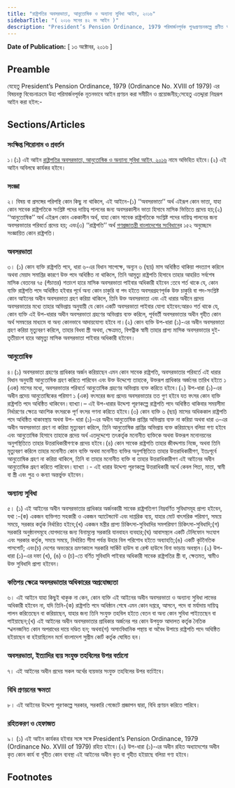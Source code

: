 ```yaml
---
title: "রাষ্ট্রপতির অবসরভাতা, আনুতোষিক ও অন্যান্য সুবিধা আইন, ২০১৬"
sidebarTitle: "( ২০১৬ সনের ৪২ নং আইন )"
description: "President’s Pension Ordinance, 1979 পরিমার্জনপূর্বক পুনঃপ্রণয়নকল্পে প্রণীত আইন"
---
```


**Date of Publication:** [ ১৩ অক্টোবর, ২০১৬ ]

## Preamble

যেহেতু President’s Pension Ordinance, 1979 (Ordinance No. XVIII of 1979) এর বিষয়বস্তু বিবেচনাক্রমে উহা পরিমার্জনপূর্বক নূতনভাবে আইন প্রণয়ন করা সমীচীন ও প্রয়োজনীয়;সেহেতু এতদ্দ্বারা নিম্নরূপ আইন করা হইল:-

## Sections/Articles

### সংক্ষিপ্ত শিরোনাম ও প্রবর্তন

১।(১) এই আইন [রাষ্ট্রপতির অবসরভাতা, আনুতোষিক ও অন্যান্য সুবিধা আইন, ২০১৬](/act-1196.html "রাষ্ট্রপতির অবসরভাতা, আনুতোষিক ও অন্যান্য সুবিধা আইন, ২০১৬") নামে অভিহিত হইবে।(২) এই আইন অবিলম্বে কার্যকর হইবে।

### সংজ্ঞা

২। বিষয় বা প্রসঙ্গের পরিপন্থি কোন কিছু না থাকিলে, এই আইনে-(১) ‘‘অবসরভাতা’’ অর্থ এইরূপ কোন ভাতা, যাহা কোন সাবেক রাষ্ট্রপতিকে সংশ্লিষ্ট পদের দায়িত্ব পালনের জন্য অবসরকালীন ভাতা হিসাবে মাসিক ভিত্তিতে প্রদেয় হয়;(২) ‘‘আনুতোষিক’’ অর্থ এইরূপ কোন এককালীন অর্থ, যাহা কোন সাবেক রাষ্ট্রপতিকে সংশ্লিষ্ট পদের দায়িত্ব পালনের জন্য অবসরভাতার পরিবর্তে প্রদেয় হয়; এবং(৩) ‘‘রাষ্ট্রপতি’’ অর্থ [গণপ্রজাতন্ত্রী বাংলাদেশের সংবিধান](/act-957.html "গণপ্রজাতন্ত্রী বাংলাদেশের সংবিধান")ের ১৫২ অনুচ্ছেদে সংজ্ঞায়িত কোন রাষ্ট্রপতি।

### অবসরভাতা

৩। (১) কোন ব্যক্তি রাষ্ট্রপতি পদে, ধারা ৬-এর বিধান সাপেক্ষে, অন্যূন ৬ (ছয়) মাস অধিষ্ঠিত থাকিয়া পদত্যাগ করিলে অথবা মেয়াদ সমাপ্তির কারণে উক্ত পদে অধিষ্ঠিত না থাকিলে, তিনি আমৃত্যু রাষ্ট্রপতি হিসাবে তাহার আহরিত সর্বশেষ মাসিক বেতনের ৭৫ (পঁচাত্তর) শতাংশ হারে মাসিক অবসরভাতা পাইবার অধিকারী হইবেন :তবে শর্ত থাকে যে, কোন ব্যক্তি রাষ্ট্রপতি পদে অধিষ্ঠিত হইবার পূর্বে অন্য কোন চাকুরি বা পদ হইতে অবসরগ্রহণপূর্বক উক্ত চাকুরি বা পদ-সংশ্লিষ্ট কোন আইনের অধীন অবসরভাতা গ্রহণ করিয়া থাকিলে, তিনি উক্ত অবসরভাতা এবং এই ধারার অধীনে প্রদেয় অবসরভাতার মধ্যে তাহার অভিপ্রায় অনুযায়ী যে কোন একটি অবসরভাতা পাইবার যোগ্য হইবেন:আরও শর্ত থাকে যে, কোন ব্যক্তি এই উপ-ধারার অধীন অবসরভাতা গ্রহণের অভিপ্রায় ব্যক্ত করিলে, পূর্ববর্তী অবসরভাতার অধীন গৃহীত কোন অর্থ সমন্বয়ের মাধ্যমে বা অন্য কোনভাবে আদায়যোগ্য হইবে না।(২) কোন ব্যক্তি উপ-ধারা (১)-এর অধীন অবসরভাতা গ্রহণ করিয়া মৃত্যুবরণ করিলে, তাহার বিধবা স্ত্রী অথবা, ক্ষেত্রমত, বিপত্নীক স্বামী তাহার প্রাপ্য মাসিক অবসরভাতার দুই-তৃতীয়াংশ হারে আমৃত্যু মাসিক অবসরভাতা পাইবার অধিকারী হইবেন।

### আনুতোষিক

৪।(১) অবসরভাতা গ্রহণের প্রাধিকার অর্জন করিয়াছেন এমন কোন সাবেক রাষ্ট্রপতি, অবসরভাতার পরিবর্তে এই ধারার বিধান অনুযায়ী আনুতোষিক গ্রহণ করিতে পারিবেন এবং উক্ত উদ্দেশ্যে তাহাকে, উক্তরূপ প্রাধিকার অর্জনের তারিখ হইতে ১ (এক) মাসের মধ্যে, অবসরভাতার পরিবর্তে আনুতোষিক গ্রহণের অভিপ্রায় ব্যক্ত করিতে হইবে।(২) উপ-ধারা (১)-এর অধীন প্রদেয় আনুতোষিকের পরিমাণ ১ (এক) বৎসরের জন্য প্রদেয় অবসরভাতার তত গুণ হইবে যত বৎসর কোন ব্যক্তি রাষ্ট্রপতি পদে অধিষ্ঠিত থাকিবেন।ব্যাখ্যা।– এই উপ-ধারার উদ্দেশ্য পূরণকল্পে রাষ্ট্রপতি পদে অধিষ্ঠিত থাকিবার সময়সীমা নির্ধারণের ক্ষেত্রে আংশিক বৎসরকে পূর্ণ বৎসর গণনা করিতে হইবে।(৩) কোন ব্যক্তি ৬ (ছয়) মাসের অধিককাল রাষ্ট্রপতি পদে অধিষ্ঠিত থাকাবস্থায় অথবা উপ- ধারা (১)-এর অধীন আনুতোষিক প্রাপ্তির অভিপ্রায় ব্যক্ত না করিয়া অথবা ধারা ৩-এর অধীন অবসরভাতা গ্রহণ না করিয়া মৃত্যুবরণ করিলে, তিনি আনুতোষিক প্রাপ্তির অভিপ্রায় ব্যক্ত করিয়াছেন বলিয়া গণ্য হইবে এবং আনুতোষিক হিসাবে তাহাকে প্রদেয় অর্থ এতদুদ্দেশ্যে তৎকর্তৃক মনোনীত ব্যক্তিকে অথবা উক্তরূপ মনোনয়নের অনুপস্থিতিতে তাহার উত্তরাধিকারীগণকে প্রদেয় হইবে।(৪) কোন সাবেক রাষ্ট্রপতি তাহার জীবদ্দশায় নিজে, অথবা তিনি মৃত্যুবরণ করিলে তাহার মনোনীত কোন ব্যক্তি অথবা মনোনীত ব্যক্তির অনুপস্থিতিতে তাহার উত্তরাধিকারীগণ, ইতঃপূর্বে আনুতোষিক গ্রহণ না করিয়া থাকিলে, তিনি বা তাহার মনোনীত ব্যক্তি বা তাহার উত্তরাধিকারীগণ এই আইনের অধীন আনুতোষিক গ্রহণ করিতে পারিবেন।ব্যাখ্যা ।- এই ধারার উদ্দেশ্য পূরণকল্পে উত্তরাধিকারী অর্থে কেবল পিতা, মাতা, স্বামী বা স্ত্রী এবং পুত্র ও কন্যা অন্তর্ভুক্ত হইবেন।

### অন্যান্য সুবিধা

৫। (১) এই আইনের অধীন অবসরভাতার প্রাধিকার অর্জনকারী সাবেক রাষ্ট্রপতিগণ নিম্নবর্ণিত সুবিধাসমূহ প্রাপ্য হইবেন, যথা :-(ক) একজন ব্যক্তিগত সহকারী ও একজন অ্যাটেন্ড্যান্ট এবং দাপ্তরিক ব্যয়, যাহার মোট বাৎসরিক পরিমাণ, সময়ে সময়ে, সরকার কর্তৃক নির্ধারিত হইবে;(খ) একজন মন্ত্রীর প্রাপ্য চিকিৎসা-সুবিধাদির সমপরিমাণ চিকিৎসা-সুবিধাদি;(গ) সরকারি অনুষ্ঠানসমূহে যোগদানের জন্য বিনামূল্যে সরকারি যানবাহন ব্যবহার;(ঘ) আবাসস্থলে একটি টেলিফোন সংযোগ এবং সরকার কর্তৃক, সময়ে সময়ে, নির্ধারিত সীমা পর্যন্ত উহার বিল পরিশোধ হইতে অব্যাহতি;(ঙ) একটি কূটনৈতিক পাসপোর্ট; এবং(চ) দেশের অভ্যন্তরে ভ্রমণকালে সরকারি সার্কিট হাউস বা রেস্ট হাউসে বিনা ভাড়ায় অবস্থান।(২) উপ-ধারা (১)-এর দফা (খ), (ঙ) ও (চ)-তে বর্ণিত সুবিধাদি পাইবার অধিকারী সাবেক রাষ্ট্রপতির স্ত্রী বা, ক্ষেতমত, স্বামীও উক্ত সুবিধাদি প্রাপ্য হইবেন।

### কতিপয় ক্ষেত্রে অবসরভাতার অধিকারের অপ্রযোজ্যতা

৬। এই আইনে যাহা কিছুই থাকুক না কেন, কোন ব্যক্তি এই আইনের অধীন অবসরভাতা ও অন্যান্য সুবিধা লাভের অধিকারী হইবেন না, যদি তিনি-(ক) রাষ্ট্রপতি পদে অধিষ্ঠান শেষে এমন কোন দপ্তরে, আসনে, পদে বা মর্যাদায় দায়িত্ব পালন করিতেছেন বা করিয়াছেন, যাহার জন্য তিনি সংযুক্ত তহবিল হইতে বেতন বা অন্য কোন সুবিধা পাইতেছেন বা পাইয়াছেন;(খ) এই আইনের অধীন অবসরভাতার প্রাধিকার অর্জনের পর কোন উপযুক্ত আদালত কর্তৃক নৈতিক স্খলনজনিত কোন অপরাধের দায়ে দণ্ডিত হন; অথবা(গ) অসাংবিধানিক পন্থায় বা অবৈধ উপায়ে রাষ্ট্রপতি পদে অধিষ্ঠিত হইয়াছেন বা হইয়াছিলেন মর্মে বাংলাদেশ সুপ্রীম কোর্ট কর্তৃক ঘোষিত হন।

### অবসরভাতা, ইত্যাদির ব্যয় সংযুক্ত তহবিলের উপর বর্তানো

৭। এই আইনের অধীন প্রদেয় সকল অর্থের ব্যয়ভার সংযুক্ত তহবিলের উপর বর্তাইবে।

### বিধি প্রণয়নের ক্ষমতা

৮। এই আইনের উদ্দেশ্য পূরণকল্পে সরকার, সরকারি গেজেটে প্রজ্ঞাপন দ্বারা, বিধি প্রণয়ন করিতে পারিবে।

### রহিতকরণ ও হেফাজত

৯। (১) এই আইন কার্যকর হইবার সঙ্গে সঙ্গে President’s Pension Ordinance, 1979 (Ordinance No. XVIII of 1979) রহিত হইবে।(২) উপ-ধারা (১)-এর অধীন রহিত অধ্যাদেশের অধীন কৃত কোন কার্য বা গৃহীত কোন ব্যবস্থা এই আইনের অধীন কৃত বা গৃহীত হইয়াছে বলিয়া গণ্য হইবে।

## Footnotes
